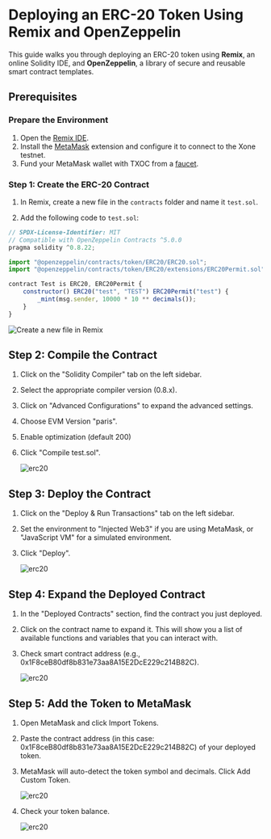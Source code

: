 # Deploying an ERC-20 Token Using Remix and OpenZeppelin

This guide walks you through deploying an ERC-20 token using **Remix**, an online Solidity IDE, and **OpenZeppelin**, a library of secure and reusable smart contract templates. 

## Prerequisites

### Prepare the Environment
1. Open the [Remix IDE](https://remix.ethereum.org).
2. Install the [MetaMask](https://metamask.io/) extension and configure it to connect to the Xone testnet.
3. Fund your MetaMask wallet with TXOC from a [faucet]().

### Step 1: Create the ERC-20 Contract

1. In Remix, create a new file in the `contracts` folder and name it `test.sol`.

2. Add the following code to `test.sol`:
``` js showLineNumbers copy filename="example.js"
// SPDX-License-Identifier: MIT
// Compatible with OpenZeppelin Contracts ^5.0.0
pragma solidity ^0.8.22;

import "@openzeppelin/contracts/token/ERC20/ERC20.sol";
import "@openzeppelin/contracts/token/ERC20/extensions/ERC20Permit.sol";

contract Test is ERC20, ERC20Permit {
    constructor() ERC20("test", "TEST") ERC20Permit("test") {
        _mint(msg.sender, 10000 * 10 ** decimals());
    }
}

```

   ![Create a new file in Remix](public/images/erc20_0.png)

## Step 2: Compile the Contract

1. Click on the "Solidity Compiler" tab on the left sidebar.

2. Select the appropriate compiler version (0.8.x).

3. Click on "Advanced Configurations" to expand the advanced settings.

4. Choose EVM Version "paris".

5. Enable optimization (default 200)

6. Click "Compile test.sol".

   ![erc20](public/images/erc20_1.png)

## Step 3: Deploy the Contract

1. Click on the "Deploy & Run Transactions" tab on the left sidebar.

2. Set the environment to "Injected Web3" if you are using MetaMask, or "JavaScript VM" for a simulated environment.

3. Click "Deploy".

   ![erc20](public/images/erc20_2.png)

## Step 4: Expand the Deployed Contract

1. In the "Deployed Contracts" section, find the contract you just deployed.

2. Click on the contract name to expand it. This will show you a list of available functions and variables that you can interact with.

3. Check smart contract address (e.g., 0x1F8ceB80df8b831e73aa8A15E2DcE229c214B82C).

   ![erc20](public/images/erc20_3.png)

## Step 5: Add the Token to MetaMask

1. Open MetaMask and click Import Tokens.

2. Paste the contract address (in this case: 0x1F8ceB80df8b831e73aa8A15E2DcE229c214B82C) of your deployed token.

3. MetaMask will auto-detect the token symbol and decimals. Click Add Custom Token.

   ![erc20](public/images/erc20_4.png)

4. Check your token balance.

    ![erc20](public/images/erc20_5.png)

